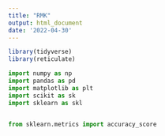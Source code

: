 ---
title: "RMK"
output: html_document
date: '2022-04-30'
---

```{r}
library(tidyverse)
library(reticulate)
```

```{python}
import numpy as np
import pandas as pd
import matplotlib as plt
import scikit as sk  
import sklearn as skl


from sklearn.metrics import accuracy_score

```

